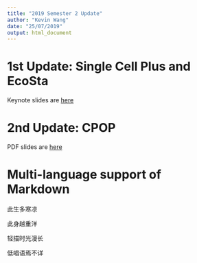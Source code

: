 ```yaml
---
title: "2019 Semester 2 Update"
author: "Kevin Wang"
date: "25/07/2019"
output: html_document
---
```


# 1st Update: Single Cell Plus and EcoSta

Keynote slides are [here](2019S2_progress_scp/index.html)


# 2nd Update: CPOP

PDF slides are [here](2019S2_progress_cpop.pdf)


# Multi-language support of Markdown 



此生多寒凉

此身越重洋

轻描时光漫长

低唱语焉不详
